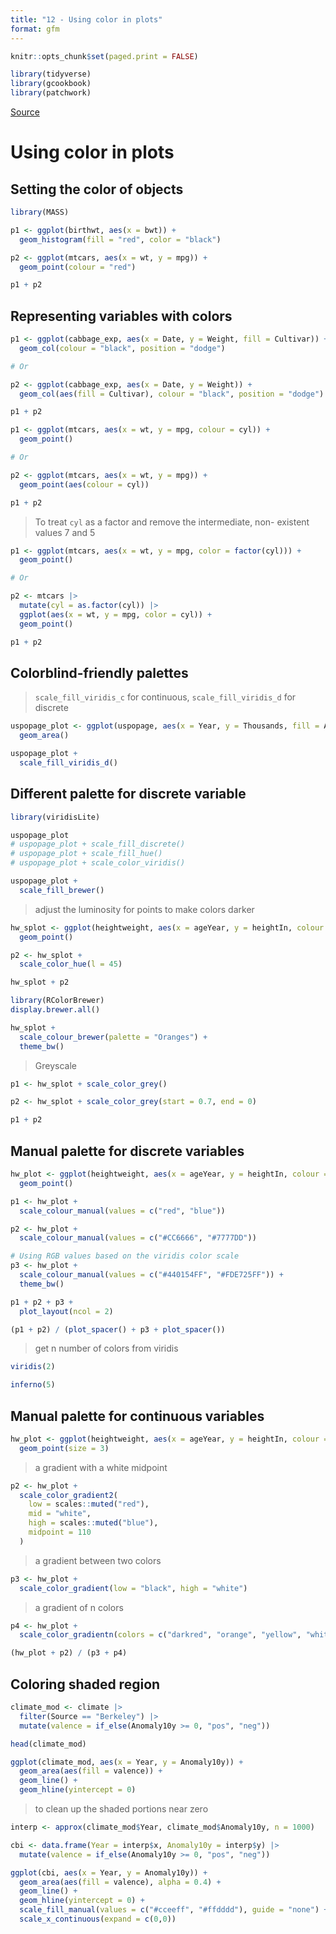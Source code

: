 ```yaml
---
title: "12 - Using color in plots"
format: gfm
---
```


```r
knitr::opts_chunk$set(paged.print = FALSE)
```

```r
library(tidyverse)
library(gcookbook)
library(patchwork)
```

[Source](https://r-graphics.org/)

# Using color in plots

## Setting the color of objects

```r
library(MASS)

p1 <- ggplot(birthwt, aes(x = bwt)) +
  geom_histogram(fill = "red", color = "black")

p2 <- ggplot(mtcars, aes(x = wt, y = mpg)) +
  geom_point(colour = "red")

p1 + p2
```

## Representing variables with colors

```r
p1 <- ggplot(cabbage_exp, aes(x = Date, y = Weight, fill = Cultivar)) +
  geom_col(colour = "black", position = "dodge")

# Or

p2 <- ggplot(cabbage_exp, aes(x = Date, y = Weight)) +
  geom_col(aes(fill = Cultivar), colour = "black", position = "dodge")

p1 + p2
```

```r
p1 <- ggplot(mtcars, aes(x = wt, y = mpg, colour = cyl)) +
  geom_point()

# Or

p2 <- ggplot(mtcars, aes(x = wt, y = mpg)) +
  geom_point(aes(colour = cyl))

p1 + p2
```

> To treat `cyl` as a factor and remove the intermediate, non- existent values 7 and 5

```r
p1 <- ggplot(mtcars, aes(x = wt, y = mpg, color = factor(cyl))) +
  geom_point()

# Or

p2 <- mtcars |> 
  mutate(cyl = as.factor(cyl)) |> 
  ggplot(aes(x = wt, y = mpg, color = cyl)) +
  geom_point()

p1 + p2
```

## Colorblind-friendly palettes

> `scale_fill_viridis_c` for continuous, `scale_fill_viridis_d` for discrete

```r
uspopage_plot <- ggplot(uspopage, aes(x = Year, y = Thousands, fill = AgeGroup)) +
  geom_area()

uspopage_plot +
  scale_fill_viridis_d()
```

## Different palette for discrete variable

```r
library(viridisLite)
```

```r
uspopage_plot
# uspopage_plot + scale_fill_discrete()
# uspopage_plot + scale_fill_hue()
# uspopage_plot + scale_color_viridis()
```

```r
uspopage_plot + 
  scale_fill_brewer()
```

> adjust the luminosity for points to make colors darker

```r
hw_splot <- ggplot(heightweight, aes(x = ageYear, y = heightIn, colour = sex)) +
  geom_point()

p2 <- hw_splot +
  scale_color_hue(l = 45)

hw_splot + p2
```

```r
library(RColorBrewer)
display.brewer.all()
```

```r
hw_splot +
  scale_colour_brewer(palette = "Oranges") +
  theme_bw()
```

> Greyscale

```r
p1 <- hw_splot + scale_color_grey()

p2 <- hw_splot + scale_color_grey(start = 0.7, end = 0)

p1 + p2
```

## Manual palette for discrete variables

```r
hw_plot <- ggplot(heightweight, aes(x = ageYear, y = heightIn, colour = sex)) +
  geom_point()

p1 <- hw_plot +
  scale_colour_manual(values = c("red", "blue"))

p2 <- hw_plot +
  scale_colour_manual(values = c("#CC6666", "#7777DD"))

# Using RGB values based on the viridis color scale
p3 <- hw_plot +
  scale_colour_manual(values = c("#440154FF", "#FDE725FF")) +
  theme_bw()

p1 + p2 + p3 +
  plot_layout(ncol = 2)
```

```r
(p1 + p2) / (plot_spacer() + p3 + plot_spacer())
```

> get n number of colors from viridis

```r
viridis(2)
```

```r
inferno(5)
```

## Manual palette for continuous variables

```r
hw_plot <- ggplot(heightweight, aes(x = ageYear, y = heightIn, colour = weightLb)) +
  geom_point(size = 3)
```

> a gradient with a white midpoint

```r
p2 <- hw_plot +
  scale_color_gradient2(
    low = scales::muted("red"),
    mid = "white",
    high = scales::muted("blue"),
    midpoint = 110
  )
```

> a gradient between two colors

```r
p3 <- hw_plot +
  scale_color_gradient(low = "black", high = "white")
```

> a gradient of n colors

```r
p4 <- hw_plot +
  scale_color_gradientn(colors = c("darkred", "orange", "yellow", "white"))

(hw_plot + p2) / (p3 + p4)
```

## Coloring shaded region

```r
climate_mod <- climate |> 
  filter(Source == "Berkeley") |> 
  mutate(valence = if_else(Anomaly10y >= 0, "pos", "neg"))

head(climate_mod)
```

```r
ggplot(climate_mod, aes(x = Year, y = Anomaly10y)) +
  geom_area(aes(fill = valence)) +
  geom_line() +
  geom_hline(yintercept = 0)
```

> to clean up the shaded portions near zero

```r
interp <- approx(climate_mod$Year, climate_mod$Anomaly10y, n = 1000)

cbi <- data.frame(Year = interp$x, Anomaly10y = interp$y) |> 
  mutate(valence = if_else(Anomaly10y >= 0, "pos", "neg"))
```

```r
ggplot(cbi, aes(x = Year, y = Anomaly10y)) +
  geom_area(aes(fill = valence), alpha = 0.4) +
  geom_line() +
  geom_hline(yintercept = 0) +
  scale_fill_manual(values = c("#cceeff", "#ffdddd"), guide = "none") +
  scale_x_continuous(expand = c(0,0))
```
